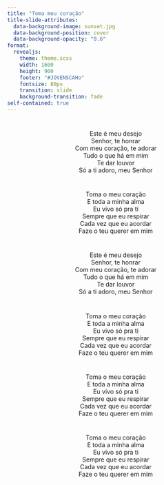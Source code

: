 ```yaml
---
title: "Toma meu coração"
title-slide-attributes:
  data-background-image: sunset.jpg
  data-background-position: cover
  data-background-opacity: "0.6"
format: 
  revealjs:
    theme: theme.scss
    width: 1600
    height: 900
    footer: "#JOVENSCAHo"
    fontsize: 80px
    transition: slide
    background-transition: fade
self-contained: true
---
```


# {background-image="sunset.jpg" background-opacity="0.25"}

<center>
Este é meu desejo <br>
Senhor, te honrar <br>
Com meu coração, te adorar <br>
Tudo o que há em mim <br>
Te dar louvor <br>
Só a ti adoro, meu Senhor <br>
</center>

# {background-image="sunset.jpg" background-opacity="0.25"}

<center>
Toma o meu coração <br>
E toda a minha alma <br>
Eu vivo só pra ti <br>
Sempre que eu respirar <br>
Cada vez que eu acordar <br>
Faze o teu querer em mim <br>
</center>

# {background-image="sunset.jpg" background-opacity="0.25"}

<center>
Este é meu desejo <br>
Senhor, te honrar <br>
Com meu coração, te adorar <br>
Tudo o que há em mim <br>
Te dar louvor <br>
Só a ti adoro, meu Senhor <br>
</center>

# {background-image="sunset.jpg" background-opacity="0.25"}

<center>
Toma o meu coração <br>
E toda a minha alma <br>
Eu vivo só pra ti <br>
Sempre que eu respirar <br>
Cada vez que eu acordar <br>
Faze o teu querer em mim <br>
</center>

# {background-image="sunset.jpg" background-opacity="0.25"}

<center>
Toma o meu coração <br>
E toda a minha alma <br>
Eu vivo só pra ti <br>
Sempre que eu respirar <br>
Cada vez que eu acordar <br>
Faze o teu querer em mim <br>
</center>

# {background-image="sunset.jpg" background-opacity="0.25"}

<center>
Toma o meu coração <br>
E toda a minha alma <br>
Eu vivo só pra ti <br>
Sempre que eu respirar <br>
Cada vez que eu acordar <br>
Faze o teu querer em mim <br>
</center>